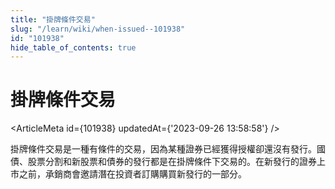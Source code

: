 ```yaml
---
title: "掛牌條件交易"
slug: "/learn/wiki/when-issued--101938"
id: "101938"
hide_table_of_contents: true
---
```



# 掛牌條件交易

<ArticleMeta id={101938} updatedAt={'2023-09-26 13:58:58'} />
<div className='border-solid border-b border-t-0 my-4 border-[var(--ifm-color-gray-300)]' />

掛牌條件交易是一種有條件的交易，因為某種證券已經獲得授權卻還沒有發行。國債、股票分割和新股票和債券的發行都是在掛牌條件下交易的。在新發行的證券上市之前，承銷商會邀請潛在投資者訂購購買新發行的一部分。
